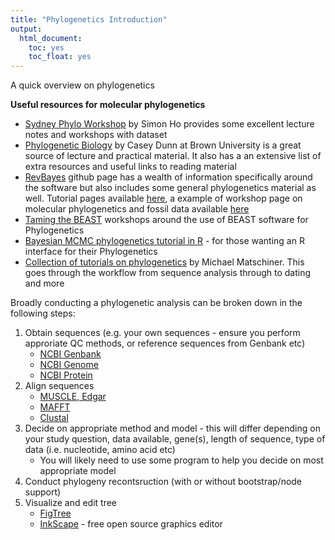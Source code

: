 ```yaml
---
title: "Phylogenetics Introduction"
output:
  html_document:
    toc: yes
    toc_float: yes
---
```


<span class="badge badge-info">A quick overview on phylogenetics</span>


<i class="fas fa-link"></i> **Useful resources for molecular phylogenetics**

* [Sydney Phylo Workshop](https://github.com/simon-ho/SydneyPhyloWorkshop) by Simon Ho provides some excellent lecture notes and workshops with dataset
* [Phylogenetic Biology](https://github.com/Phylogenetics-Brown-BIOL1425/phylogeneticbiology) by Casey Dunn at Brown University is a great source of lecture and practical material. It also has a an extensive list of extra resources and useful links to reading material
* [RevBayes](https://github.com/revbayes) github page has a wealth of information specifically around the software but also includes some general phylogenetics material as well. Tutorial pages available [here](https://revbayes.github.io/tutorials/), a example of workshop page on molecular phylogenetics and fossil data available [here](http://phyloworks.org/revbayes-workshop2017/)
* [Taming the BEAST](https://taming-the-beast.org/tutorials/Introduction-to-BEAST2/) workshops around the use of BEAST software for Phylogenetics
* [Bayesian MCMC phylogenetics tutorial in R](https://github.com/thednainus/Bayesian_tutorial) - for those wanting an R interface for their Phylogenetics
* [Collection of tutorials on phylogenetics](https://github.com/mmatschiner/tutorials) by Michael Matschiner. This goes through the workflow from sequence analysis through to dating and more

Broadly conducting a phylogenetic analysis can be broken down in the following steps:

1. Obtain sequences (e.g. your own sequences - ensure you perform approriate QC methods, or reference sequences from Genbank etc)
    - [NCBI Genbank](https://www.ncbi.nlm.nih.gov/genbank/)
    - [NCBI Genome](https://www.ncbi.nlm.nih.gov/genome/)
    - [NCBI Protein](https://www.ncbi.nlm.nih.gov/protein/)
2. Align sequences
    - [MUSCLE, Edgar](https://drive5.com/muscle/)
    - [MAFFT](https://mafft.cbrc.jp/alignment/software/)
    - [Clustal](http://www.clustal.org/)
3. Decide on appropriate method and model - this will differ depending on your study question, data available, gene(s), length of sequence, type of data (i.e. nucleotide, amino acid etc)
    - You will likely need to use some program to help you decide on most appropriate model
4. Conduct phylogeny recontsruction (with or without bootstrap/node support)
5. Visualize and edit tree
    - [FigTree](http://tree.bio.ed.ac.uk/software/figtree/)
    - [InkScape](https://inkscape.org/) - free open source graphics editor
